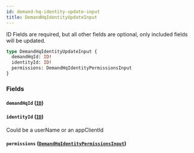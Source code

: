 ```yaml
---
id: demand-hq-identity-update-input
title: DemandHqIdentityUpdateInput
---
```



ID Fields are required, but all other fields are optional, only included fields will be updated.


```graphql
type DemandHqIdentityUpdateInput {
  demandHqId: ID!
  identityId: ID!
  permissions: DemandHqIdentityPermissionsInput
}
```


### Fields

#### `demandHqId` ([`ID`](/developers/demandhq-apis/demand-api/graphql/reference/scalars/id))




#### `identityId` ([`ID`](/developers/demandhq-apis/demand-api/graphql/reference/scalars/id))

Could be a userName or an appClientId


#### `permissions` ([`DemandHqIdentityPermissionsInput`](/developers/demandhq-apis/demand-api/graphql/reference/inputs/demand-hq-identity-permissions-input))






